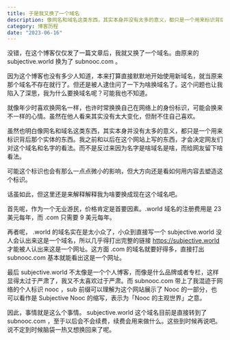 ```yaml
---
title: 于是我又换了一个域名
description: 像网名和域名这类东西，其实本身并没有太多的意义，都只是一个用来标识背后那个实体的东西。我之前和以后在这个网站上写的东西，才会决定网友们对这个域名和名字的看法。而不是反过来因为名字是啥域名是啥，而给网友留下啥看法。
category: 博客历程
date: "2023-06-16"
---
```


没错，在这个博客仅仅发了一篇文章后，我就又换了一个域名。由原来的 subjective.world 换为了 subnooc.com 。

因为这个博客也没有多少人知道，本来打算直接默默地开始使用新域名，就当原来那个域名不存在就行了。但还是被人逮住问了一下为啥换域名了。这个问题也让我陷入了深思，我为什么要换域名呢？可能我也不知道。

就像年少时喜欢换网名一样，也许时常换换自己在网络上的身份标识，可能会换来不一样的心情。虽然在他人看来其实没有太大变化，但耐不住自己喜欢。

虽然也明白像网名和域名这类东西，其实本身并没有太多的意义，都只是一个用来标识背后那个实体的东西。我之前和以后在这个网站上写的东西，才会决定网友们对这个域名和名字的看法。而不是反过来因为名字是啥域名是啥，而给网友留下啥看法。

可能这个标识也会有那么一点点微小的影响，但大方向还是看如何用内容去塑造这个标识。

话虽如此，但这里还是来解释解释我为啥要换成现在这个域名吧。

首先呢，作为一个无业游民，价格肯定是首要因素。.world 域名的注册费用是 23 美元每年，而 .com 只需要 9 美元每年。

再者呢， .world 的域名实在是太小众了，小众到直接写一个 subjective.world 没人会认出来这是一个域名，所以几乎得打出完整的链接 https://subjective.world 才能被人认出来这是一个网址。这方面 .com 的域名就要好得多，直接打出 subnooc.com 基本就能看出这是一个网址。

最后 subjective.world 不太像是一个个人博客，而像是什么品牌或者专栏，这样显得太过于严肃了，我又不太喜欢过于严肃。而 subnooc.com 带上了我混迹于网络的个人标识 nooc ，sub 前缀可以理解为这个网站展示了 Nooc 的一部分，也可以看作是 Subjective Nooc 的缩写，表示为「Nooc 的主观世界」之意。

因此，事情就是这么个事情。 subjective.world 这个域名目前是直接转到了 subnooc.com ，至于以后会不会续费，续费会用来做什么。这些到时候再说吧。说不定到时候脑袋一热又想换回来了呢。
